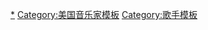 {{template category}}
[[Category:美国歌手|*]]
[[Category:美国音乐家模板|Category:美国音乐家模板]]
[[Category:歌手模板|Category:歌手模板]]